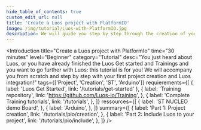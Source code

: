 ```yaml
---
hide_table_of_contents: true
custom_edit_url: null
title: 'Create a Luos project with PlatformIO'
image: /img/tutorial/Luos-with-PlatformIO.jpg
description: We will guide you step by step through the creation of your first Luos project with PlatformIO.
---
```



<Introduction
  title="Create a Luos project with PlatformIo"
  time="30 minutes"
  level="Beginner"
  category="Tutorial"
  desc="You just heard about Luos, or you have already finished the Luos Get started and Trainings and you want to go further with Luos: this tutorial is for you! We will accompany you from scratch and step by step with your first project creation and Luos integration!"
  tags={['Project', 'Creation', 'ST', 'Arduino']}
  requierements={[
    { label: 'Luos Get Started', link: '/tutorials/get-started' },
    {
      label: 'Training repository',
      link: 'https://github.com/Luos-io/Training',
    },
    {
      label: 'Complete Training tutorials',
      link: '/tutorials',
    },
  ]}
  ressources={[
    {
      label: 'ST NUCLEO demo Board',
    },
    {
      label: 'Arduino',
    },
  ]}
  summary={[
    {
      label: 'Part 1: Project creation',
      link: '/tutorials/pio/creation',
    },
    {
      label: 'Part 2: Include Luos to your project',
      link: '/tutorials/pio/include',
    },
  ]}
/>
